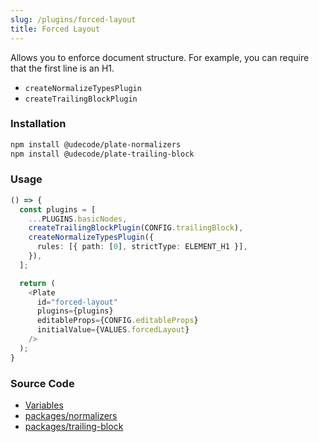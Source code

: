 ```yaml
---
slug: /plugins/forced-layout
title: Forced Layout
---
```


Allows you to enforce document structure. For example, you can require that the first line is an H1.

- `createNormalizeTypesPlugin`
- `createTrailingBlockPlugin`

### Installation

```bash npm2yarn
npm install @udecode/plate-normalizers
npm install @udecode/plate-trailing-block
```

### Usage

```ts live
() => {
  const plugins = [
    ...PLUGINS.basicNodes,
    createTrailingBlockPlugin(CONFIG.trailingBlock),
    createNormalizeTypesPlugin({
      rules: [{ path: [0], strictType: ELEMENT_H1 }],
    }),
  ];

  return (
    <Plate
      id="forced-layout"
      plugins={plugins}
      editableProps={CONFIG.editableProps}
      initialValue={VALUES.forcedLayout}
    />
  );
}
```

### Source Code

- [Variables](https://github.com/udecode/plate/blob/main/docs/src/live/live.tsx)
- [packages/normalizers](https://github.com/udecode/plate/tree/main/packages/normalizers/src)
- [packages/trailing-block](https://github.com/udecode/plate/tree/main/packages/trailing-block/src)
